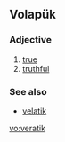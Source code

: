 ==Volapük==

===Adjective===
{{infl|vo|adjective}}

# [[true]]
# [[truthful]]

===See also===
*[[velatik]]

[[vo:veratik]]